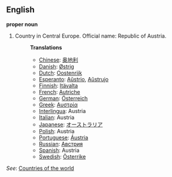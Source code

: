 ==English==

'''proper noun'''

# Country in Central Europe. Official name: Republic of Austria.
#:'''Translations'''
#:*[[Chinese]]: [[奥地利]]
#:*[[Danish]]: [[Østrig]]
#:*[[Dutch]]: [[Oostenrijk]]
#:*[[Esperanto]]: [[Aŭstrio]], [[Aŭstrujo]]
#:*[[Finnish]]: [[Itävalta]]
#:*[[French]]: [[Autriche]]
#:*[[German]]: [[Österreich]]
#:*[[Greek]]: [[Αυστρία]]
#:*[[Interlingua]]: Austria
#:*[[Italian]]: Austria
#:*[[Japanese]]: [[オーストラリア]]
#:*[[Polish]]: Austria
#:*[[Portuguese]]: [[Áustria]]
#:*[[Russian]]: [[Австрия]]
#:*[[Spanish]]: Austria
#:*[[Swedish]]: [[Österrike]]

''See'': [[Countries of the world]]